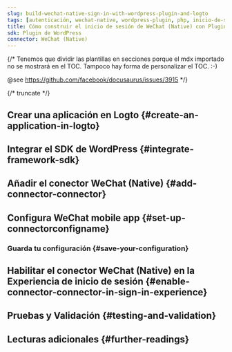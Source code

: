 ```yaml
---
slug: build-wechat-native-sign-in-with-wordpress-plugin-and-logto
tags: [autenticación, wechat-native, wordpress-plugin, php, inicio-de-sesión-social, inicio-de-sesión, login]
title: Cómo construir el inicio de sesión de WeChat (Native) con Plugin de WordPress
sdk: Plugin de WordPress
connector: WeChat (Native)
---
```


{/*
  Tenemos que dividir las plantillas en secciones porque el mdx importado no se mostrará en el TOC.
  Tampoco hay forma de personalizar el TOC. :-)

  @see https://github.com/facebook/docusaurus/issues/3915
*/}




{/* truncate */}

<Intro connector={connector} sdk="Plugin de WordPress" link="https://wordpress.org/" />

## Crear una aplicación en Logto \{#create-an-application-in-logto}

<CreateApplication type="Traditional web" framework="WordPress" />

## Integrar el SDK de WordPress \{#integrate-framework-sdk}

<IntegrateSdk />

## Añadir el conector WeChat (Native) \{#add-connector-connector}

<AddSocialConnector connector={connector} framework="WordPress" />

## Configura WeChat mobile app \{#set-up-connectorconfigname}

<ConnectorGuide />

### Guarda tu configuración \{#save-your-configuration}

<SaveYourConfiguration connector={connector} />

## Habilitar el conector WeChat (Native) en la Experiencia de inicio de sesión \{#enable-connector-connector-in-sign-in-experience}

<EnableSocialConnector connector={connector} />

## Pruebas y Validación \{#testing-and-validation}

<TestingAndValidation connector={connector} sdk="Plugin de WordPress" />

## Lecturas adicionales \{#further-readings}

<FurtherReadings />
